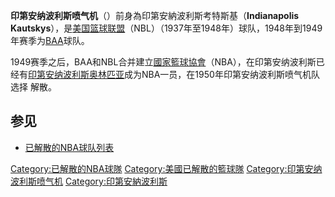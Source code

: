 {{Infobox basketball club
| name =  印第安纳波利斯喷气机
| logo =
| division = [[Western_Conference_(NBA)|Western Division]]
| founded = 1937
| history = '''Indianapolis Kautskys'''<br>1931–1948<br>'''Indianapolis Jets'''<br>1948–1949
| city = [[印第安纳波利斯|印第安纳波利斯]]
}}

'''印第安纳波利斯喷气机'''（{{lang-en|'''Indianapolis Jets'''}}）前身為印第安納波利斯考特斯基（'''Indianapolis Kautskys'''），是[[美国篮球联盟|美国篮球联盟]]（NBL）（1937年至1948年）球队，1948年到1949年赛季为[[BAA|BAA]]球队。

1949赛季之后，BAA和NBL合并建立[[國家籃球協會|國家籃球協會]]（NBA），在印第安纳波利斯已经有[[印第安纳波利斯奥林匹亚|印第安纳波利斯奥林匹亚]]成为NBA一员，在1950年印第安纳波利斯喷气机队选择 解散。

==参见==
*[[已解散的NBA球队列表|已解散的NBA球队列表]]

{{已解散的NBA球队}}
{{篮球小作品}}

[[Category:已解散的NBA球隊|Category:已解散的NBA球隊]]
[[Category:美國已解散的籃球隊|Category:美國已解散的籃球隊]]
[[Category:印第安纳波利斯喷气机|Category:印第安纳波利斯喷气机]]
[[Category:印第安納波利斯|Category:印第安納波利斯]]